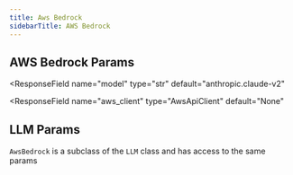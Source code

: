 ```yaml
---
title: Aws Bedrock
sidebarTitle: AWS Bedrock
---
```


## AWS Bedrock Params

<ResponseField name="name" type="str" default="AwsBedrock"></ResponseField>
<ResponseField
  name="model"
  type="str"
  default="anthropic.claude-v2"
></ResponseField>
<ResponseField name="aws_region" type="str" default="None"></ResponseField>
<ResponseField name="aws_profile" type="str" default="None"></ResponseField>
<ResponseField
  name="aws_client"
  type="AwsApiClient"
  default="None"
></ResponseField>

## LLM Params

`AwsBedrock` is a subclass of the `LLM` class and has access to the same params

<Snippet file="llm-base-reference.mdx" />

